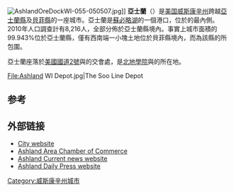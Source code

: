 {{Infobox settlement
|official_name            = 亚士兰（威斯康星州）
|settlement_type          = [[城市|城市]]
|nickname                 = 
|image_skyline            = 
|imagesize                = 
|image_caption            = 
|image_flag               = 
|image_seal               = <!-- 檔案不存在 Ashland WI seal.png ，可從英文維基百科取得 -->
|image_map                = WIMap-doton-Ashland.png
|mapsize                  = 250x200px
|map_caption              = 亚士兰在威斯康星州的位置
|image_map1               = 
|mapsize1                 = 
|map_caption1             = 
|coordinates_display      = inline,title
|coordinates_region       = US-WI
|subdivision_type         = [[國家列表|國家]]
|subdivision_type1        = [[美國行政區劃|州]]
|subdivision_type2        = [[威斯康辛州行政區劃|縣]]
|subdivision_name         = [[美國|美國]]
|subdivision_name1        = [[威斯康辛州|威斯康辛州]]
|subdivision_name2        = [[亞士蘭縣_(威斯康辛州)|亞士蘭縣]], [[貝菲縣_(威斯康辛州)|貝菲縣]]
|government_type          = 
|leader_title             = [[市長|市長]]
|leader_name              = Bill Whalen
|established_date         = 
|area_magnitude           = 1 E7
|area_total_sq_mi         = 13.70
|area_land_sq_mi          = 13.42
|area_water_sq_mi         = 0.28
|area_water_percent       = 
|area_footnotes           = <ref name ="Gazetteer files">{{cite web|title=US Gazetteer files 2010|url=http://www.census.gov/geo/www/gazetteer/files/Gaz_places_national.txt|publisher=[[United_States_Census_Bureau|United States Census Bureau]]|accessdate=2012-11-18|archive-url=https://www.webcitation.org/699nOulzi?url=http://www.census.gov/geo/www/gazetteer/files/Gaz_places_national.txt|archive-date=2012-07-14|dead-url=yes}}</ref>
|area_total_km2           = 35.48
|area_land_km2            = 34.76
|area_water_km2           = 0.73
|population_footnotes     = <ref name ="FactFinder">{{cite web|title=American FactFinder|url=http://factfinder2.census.gov/faces/nav/jsf/pages/index.xhtml|publisher=[[United_States_Census_Bureau|United States Census Bureau]]|accessdate=2012-11-18|archive-date=2012-02-17|archive-url=https://www.webcitation.org/65WtHj6J5?url=http://factfinder2.census.gov/faces/nav/jsf/pages/index.xhtml|dead-url=no}}</ref>
|population_as_of         = [[2010年美國人口普查|2010]]
|population_est           = 7843
|pop_est_as_of            = 2019
|population_note          = 
|population_total         = 8216
|population_metro         = 
|population_density_sq_mi = 612.2
|population_density_km2   = 236.4
|timezone                 = [[北美中部時區|CST]]
|utc_offset               = −6
|timezone_DST             = [[北美中部時區|CDT]]
|utc_offset_DST           = −5
|latd = 46 |latm = 35 |lats = 24 |latNS = N
|longd = 90 |longm = 52 |longs = 48 |longEW = W
|elevation_m              = 205
|elevation_ft             = 671
|website                  = [https://web.archive.org/web/20121019032316/http://www.ci.ashland.wi.us/ www.ci.Ashland.wi.us]
|postal_code_type         = [[美國郵區編號|美國郵區編號]]
|postal_code              = 54806
|area_code                = [[Area_codes_715_and_534|715 & 534]]
|blank_name               = [[聯邦資料處理標準|FIPS碼]]
|blank_info               = 55-03225{{GR|2}}
|blank1_name              = [[Geographic_Names_Information_System|GNIS]] feature ID
|blank1_info              = 1560982{{GR|3}}
|footnotes                = 
}}

[[Image:AshlandOreDockWI-055-050507.jpg|thumb]]]]
'''亞士蘭'''（{{lang-en|Ashland}}）是[[美国|美国]][[威斯康辛州|威斯康辛州]]跨越[[亞士蘭縣_(威斯康辛州)|亞士蘭縣]]及[[貝菲縣_(威斯康辛州)|貝菲縣]]的一座城市。亞士蘭是[[蘇必略湖|蘇必略湖]]的一個港口，位於{{link-en|謝瓦梅根灣|Chequamegon Bay}}的最內側。2010年人口調查計有8,216人，全部分佈於亞士蘭縣境內。事實上城市面積的99.943%位於亞士蘭縣，僅有西南端一小塊土地位於貝菲縣境內，而為該縣的{{link-en|葉林鎮|Eileen, Wisconsin}}所包圍。

亞士蘭座落於[[美國國道2|美國國道2號]]與{{link-en|威斯康辛州州道13號|Wisconsin Highway 13}}的交會處，是[[北地學院_(威斯康辛州)|北地學院]]與{{link-en|席格歐爾森環境研究所|Sigurd Olson Environmental Institute}}的所在地。

<Gallery>
File:Ashland WI Depot.jpg|The Soo Line Depot
</Gallery>

== 参考 ==
{{Reflist}}

== 外部链接 ==
{{Portal|Wisconsin}}
{{Commonscat|Ashland, Wisconsin|亞士蘭 (威斯康辛州)}}
* [https://web.archive.org/web/20121019032316/http://www.ci.ashland.wi.us/ City website]
* [http://www.visitashland.com/ Ashland Area Chamber of Commerce] {{Wayback|url=http://www.visitashland.com/ |date=20210125000355 }}
* [http://www.ashlandcurrent.com/ Ashland Current news website] {{Wayback|url=http://www.ashlandcurrent.com/ |date=20201126061123 }}
* [http://www.ashlandwi.com Ashland Daily Press website] {{Wayback|url=http://www.ashlandwi.com/ |date=20150221221102 }}

{{Authority control}}
[[Category:威斯康辛州城市|Category:威斯康辛州城市]]